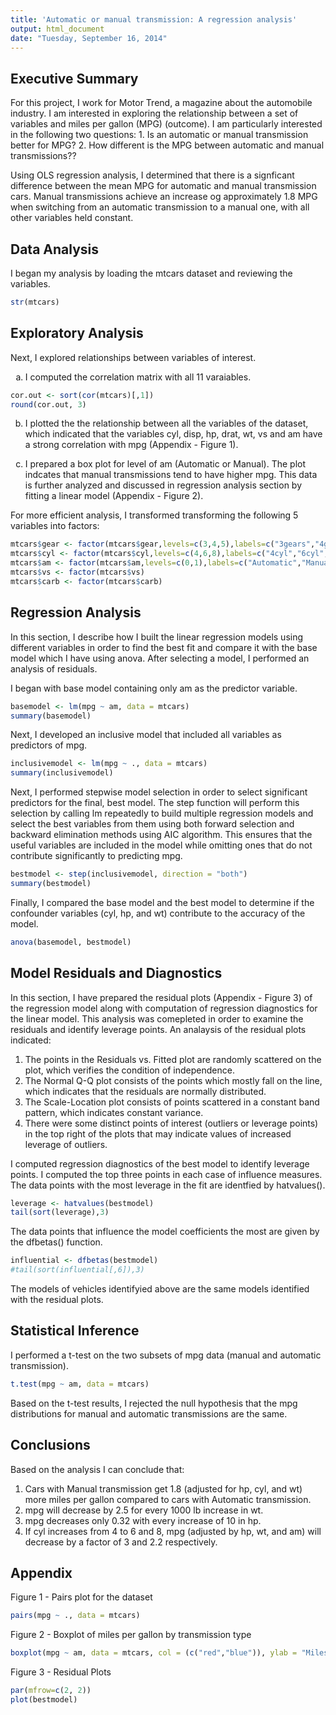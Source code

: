 ```yaml
---
title: 'Automatic or manual transmission: A regression analysis'
output: html_document
date: "Tuesday, September 16, 2014"
---
```

Executive Summary
-----------------
For this project, I work for Motor Trend, a magazine about the automobile industry. I am interested in exploring the relationship between a set of variables and miles per gallon (MPG) (outcome). I am particularly interested in the following two questions:
1. Is an automatic or manual transmission better for MPG?
2. How different is the MPG between automatic and manual transmissions??

Using OLS regression analysis, I determined that there is a signficant difference between the mean MPG for automatic and manual transmission cars. Manual transmissions achieve an increase og approximately 1.8 MPG when switching from an automatic transmission to a manual one, with all other variables held constant.

Data Analysis
--------------
I began my analysis by loading the mtcars dataset and reviewing the variables.

```r
str(mtcars)
```

Exploratory Analysis
------------------
Next, I explored relationships between variables of interest. 

a. I computed the correlation matrix with all 11 varaiables.
```r
cor.out <- sort(cor(mtcars)[,1])
round(cor.out, 3)
```
  
b. I plotted the the relationship between all the variables of the dataset, which indicated that the variables cyl, disp, hp, drat, wt, vs and am have a strong correlation with mpg (Appendix - Figure 1). 

c. I prepared a box plot for level of am (Automatic or Manual). The plot indcates that manual transmissions tend to have higher mpg. This data is further analyzed and discussed in regression analysis section by fitting a linear model (Appendix - Figure 2).

For more efficient analysis, I transformed transforming the following 5 variables into factors:

```r
mtcars$gear <- factor(mtcars$gear,levels=c(3,4,5),labels=c("3gears","4gears","5gears"))
mtcars$cyl <- factor(mtcars$cyl,levels=c(4,6,8),labels=c("4cyl","6cyl","8cyl")) 
mtcars$am <- factor(mtcars$am,levels=c(0,1),labels=c("Automatic","Manual"))
mtcars$vs <- factor(mtcars$vs)
mtcars$carb <- factor(mtcars$carb)
```

Regression Analysis
--------------------
In this section, I describe how I built the linear regression models using different variables in order to find the best fit and compare it with the base model which I have using anova. After selecting a model, I performed an analysis of residuals.

I began with base model containing only am as the predictor variable.
```r
basemodel <- lm(mpg ~ am, data = mtcars)
summary(basemodel)
```

Next, I developed an inclusive model that included all variables as predictors of mpg.
```r
inclusivemodel <- lm(mpg ~ ., data = mtcars)
summary(inclusivemodel)
```

Next, I performed stepwise model selection in order to select significant predictors for the final, best model. The step function will perform this selection by calling lm repeatedly to build multiple regression models and select the best variables from them using both forward selection and backward elimination methods using AIC algorithm. This  ensures that the useful variables are included in the model while omitting ones that do not contribute significantly to predicting mpg.
```r
bestmodel <- step(inclusivemodel, direction = "both")
summary(bestmodel)
```

Finally, I compared the base model and the best model to determine if the confounder variables (cyl, hp, and wt) contribute to the accuracy of the model.
```r
anova(basemodel, bestmodel)
```

Model Residuals and Diagnostics
----------------------------
In this section, I have prepared the residual plots (Appendix - Figure 3) of the regression model along with computation of regression diagnostics for the linear model. This analysis was comepleted in order to examine the residuals and identify leverage points.
An analaysis of the residual plots indicated:

1. The points in the Residuals vs. Fitted plot are randomly scattered on the plot, which verifies the condition of independence.  
2. The Normal Q-Q plot consists of the points which mostly fall on the line, which indicates that the residuals are normally distributed.  
3. The Scale-Location plot consists of points scattered in a constant band pattern, which indicates constant variance.  
4. There were some distinct points of interest (outliers or leverage points) in the top right of the plots that may indicate values of increased leverage of outliers.  

I computed regression diagnostics of the best model to identify leverage points. I computed the top three points in each case of influence measures. The data points with the most leverage in the fit are identfied by hatvalues().
```r
leverage <- hatvalues(bestmodel)
tail(sort(leverage),3)
```

The data points that influence the model coefficients the most are given by the dfbetas() function.
```r
influential <- dfbetas(bestmodel)
#tail(sort(influential[,6]),3)
```

The models of vehicles identifyied above are the same models identified with the residual plots.

Statistical Inference
---------------------
I performed a t-test on the two subsets of mpg data (manual and automatic transmission).
```r
t.test(mpg ~ am, data = mtcars)
```

Based on the t-test results, I rejected the null hypothesis that the mpg distributions for manual and automatic transmissions are the same.

Conclusions
-----------
Based on the analysis I can conclude that:

1. Cars with Manual transmission get 1.8 (adjusted for hp, cyl, and wt) more miles per gallon compared to cars with Automatic transmission.  
2. mpg will decrease by 2.5 for every 1000 lb increase in wt.  
3. mpg decreases only 0.32 with every increase of 10 in hp.  
4. If cyl increases from 4 to 6 and 8, mpg (adjusted by hp, wt, and am) will decrease by a factor of 3 and 2.2 respectively. 

Appendix
---------
Figure 1 - Pairs plot for the dataset

```r
pairs(mpg ~ ., data = mtcars)
```

Figure 2 - Boxplot of miles per gallon by transmission type

```r
boxplot(mpg ~ am, data = mtcars, col = (c("red","blue")), ylab = "Miles Per Gallon", xlab = "Transmission Type")
```

Figure 3 - Residual Plots

```r
par(mfrow=c(2, 2))
plot(bestmodel)
```